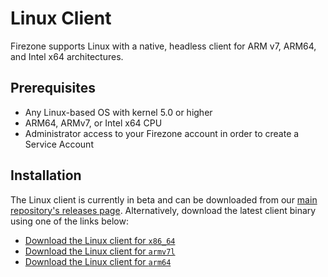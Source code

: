 # Linux Client

Firezone supports Linux with a native, headless client for ARM v7, ARM64, and
Intel x64 architectures.

## Prerequisites

- Any Linux-based OS with kernel 5.0 or higher
- ARM64, ARMv7, or Intel x64 CPU
- Administrator access to your Firezone account in order to create a Service
  Account

## Installation

The Linux client is currently in beta and can be downloaded from our
[main repository's releases page](https://github.com/firezone/firezone/releases).
Alternatively, download the latest client binary using one of the links below:

- [Download the Linux client for `x86_64`](https://github.com/firezone/firezone/releases/download/latest/linux-client-x64)
- [Download the Linux client for `armv7l`](https://github.com/firezone/firezone/releases/download/latest/linux-client-arm)
- [Download the Linux client for `arm64`](https://github.com/firezone/firezone/releases/download/latest/linux-client-arm64)
